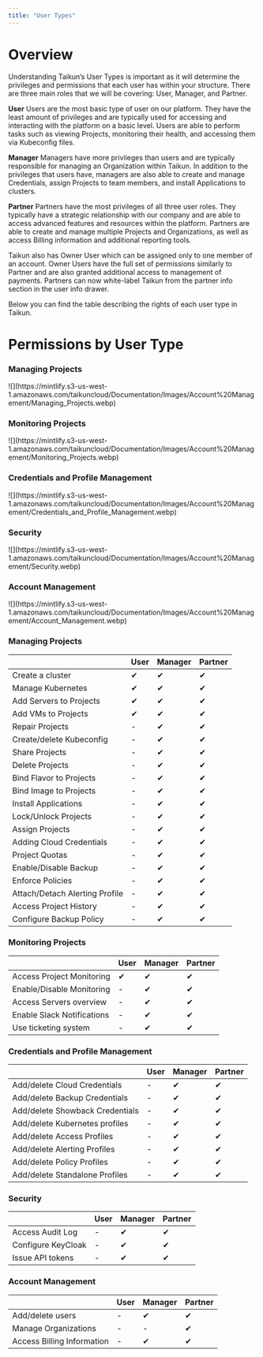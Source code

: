 ```yaml
---
title: "User Types"
---
```


# Overview

Understanding Taikun’s User Types is important as it will determine the privileges and permissions that each user has within your structure. There are three main roles that we will be covering: User, Manager, and Partner.

<Icon icon="user" iconType="solid" /> **User**
Users are the most basic type of user on our platform. They have the least amount of privileges and are typically used for accessing and interacting with the platform on a basic level. Users are able to perform tasks such as viewing Projects, monitoring their health, and accessing them via Kubeconfig files.

<Icon icon="user-tie" iconType="solid" /> **Manager**
Managers have more privileges than users and are typically responsible for managing an Organization within Taikun. In addition to the privileges that users have, managers are also able to create and manage Credentials, assign Projects to team members, and install Applications to clusters.

<Icon icon="handshake" iconType="solid" /> **Partner**
Partners have the most privileges of all three user roles. They typically have a strategic relationship with our company and are able to access advanced features and resources within the platform. Partners are able to create and manage multiple Projects and Organizations, as well as access Billing information and additional reporting tools.

<Tip>Taikun also has Owner User which can be assigned only to one member of an account. Owner Users have the full set of permissions similarly to Partner and are also granted additional access to management of payments.</Tip>
<Note>Partners can now white-label Taikun from the partner info section in the user info drawer.</Note>

Below you can find the table describing the rights of each user type in Taikun.

# Permissions by User Type

### Managing Projects

<Frame caption="Managing Projects">
  ![](https://mintlify.s3-us-west-1.amazonaws.com/taikuncloud/Documentation/Images/Account%20Management/Managing_Projects.webp)
</Frame>

### Monitoring Projects

<Frame caption="Monitoring Projects">
  ![](https://mintlify.s3-us-west-1.amazonaws.com/taikuncloud/Documentation/Images/Account%20Management/Monitoring_Projects.webp)
</Frame>

### Credentials and Profile Management

<Frame caption="Credentials and Profile Management">
  ![](https://mintlify.s3-us-west-1.amazonaws.com/taikuncloud/Documentation/Images/Account%20Management/Credentials_and_Profile_Management.webp)
</Frame>

### Security

<Frame caption="Security">
  ![](https://mintlify.s3-us-west-1.amazonaws.com/taikuncloud/Documentation/Images/Account%20Management/Security.webp)
</Frame>

### Account Management

<Frame caption="Account Management">
  ![](https://mintlify.s3-us-west-1.amazonaws.com/taikuncloud/Documentation/Images/Account%20Management/Account_Management.webp)
</Frame>

### Managing Projects

|                                | <Icon icon="user" /> User | <Icon icon="user-tie" /> Manager | <Icon icon="handshake" /> Partner |
| ------------------------------ | ------------------------- | -------------------------------- | --------------------------------- |
| Create a cluster               | ✔                         | ✔                                | ✔                                 |
| Manage Kubernetes              | ✔                         | ✔                                | ✔                                 |
| Add Servers to Projects        | ✔                         | ✔                                | ✔                                 |
| Add VMs to Projects            | ✔                         | ✔                                | ✔                                 |
| Repair Projects                | -                         | ✔                                | ✔                                 |
| Create/delete Kubeconfig       | -                         | ✔                                | ✔                                 |
| Share Projects                 | -                         | ✔                                | ✔                                 |
| Delete Projects                | -                         | ✔                                | ✔                                 |
| Bind Flavor to Projects        | -                         | ✔                                | ✔                                 |
| Bind Image to Projects         | -                         | ✔                                | ✔                                 |
| Install Applications           | -                         | ✔                                | ✔                                 |
| Lock/Unlock Projects           | -                         | ✔                                | ✔                                 |
| Assign Projects                | -                         | ✔                                | ✔                                 |
| Adding Cloud Credentials       | -                         | ✔                                | ✔                                 |
| Project Quotas                 | -                         | ✔                                | ✔                                 |
| Enable/Disable Backup          | -                         | ✔                                | ✔                                 |
| Enforce Policies               | -                         | ✔                                | ✔                                 |
| Attach/Detach Alerting Profile | -                         | ✔                                | ✔                                 |
| Access Project History         | -                         | ✔                                | ✔                                 |
| Configure Backup Policy        | -                         | ✔                                | ✔                                 |

### Monitoring Projects

|                            | <Icon icon="user" /> User | <Icon icon="user-tie" /> Manager | <Icon icon="handshake" /> Partner             |
| -------------------------- | ---- | ------- | ------- |
| Access Project Monitoring  | ✔    | ✔       | ✔       |
| Enable/Disable Monitoring  | -    | ✔       | ✔       |
| Access Servers overview    | -    | ✔       | ✔       |
| Enable Slack Notifications | -    | ✔       | ✔       |
| Use ticketing system       | -    | ✔       | ✔       |

### Credentials and Profile Management

|                                 | <Icon icon="user" /> User | <Icon icon="user-tie" /> Manager | <Icon icon="handshake" /> Partner               |
| ------------------------------- | ---- | ------- | ------- |
| Add/delete Cloud Credentials    | -    | ✔       | ✔       |
| Add/delete Backup Credentials   | -    | ✔       | ✔       |
| Add/delete Showback Credentials | -    | ✔       | ✔       |
| Add/delete Kubernetes profiles  | -    | ✔       | ✔       |
| Add/delete Access Profiles      | -    | ✔       | ✔       |
| Add/delete Alerting Profiles    | -    | ✔       | ✔       |
| Add/delete Policy Profiles      | -    | ✔       | ✔       |
| Add/delete Standalone Profiles  | -    | ✔       | ✔       |

### Security

|                    | <Icon icon="user" /> User | <Icon icon="user-tie" /> Manager | <Icon icon="handshake" /> Partner               |
| ------------------ | ---- | ------- | ------- |
| Access Audit Log   | -    | ✔       | ✔       |
| Configure KeyCloak | -    | ✔       | ✔       |
| Issue API tokens   | -    | ✔       | ✔       |

### Account Management

|                            | <Icon icon="user" /> User | <Icon icon="user-tie" /> Manager | <Icon icon="handshake" /> Partner             |
| -------------------------- | ---- | ------- | ------- |
| Add/delete users           | -    | ✔       | ✔       |
| Manage Organizations       | -    | -       | ✔       |
| Access Billing Information | -    | ✔       | ✔       |